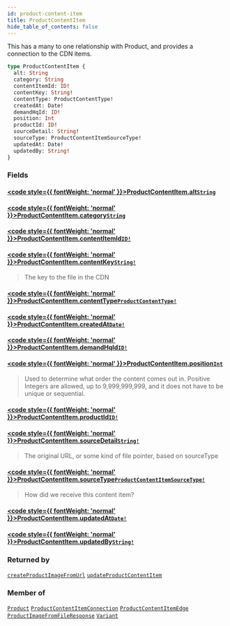 ```yaml
---
id: product-content-item
title: ProductContentItem
hide_table_of_contents: false
---
```








This has a many to one relationship with Product, and provides a connection to the CDN items.

```graphql
type ProductContentItem {
  alt: String
  category: String
  contentItemId: ID!
  contentKey: String!
  contentType: ProductContentType!
  createdAt: Date!
  demandHqId: ID!
  position: Int
  productId: ID!
  sourceDetail: String!
  sourceType: ProductContentItemSourceType!
  updatedAt: Date!
  updatedBy: String!
}
```


### Fields

#### [<code style={{ fontWeight: 'normal' }}>ProductContentItem.<b>alt</b></code>](#)<Bullet />[`String`](/demand/api/graphql-admin/reference/scalars/string) <Badge class="secondary" text="scalar"/>
> 
> 

#### [<code style={{ fontWeight: 'normal' }}>ProductContentItem.<b>category</b></code>](#)<Bullet />[`String`](/demand/api/graphql-admin/reference/scalars/string) <Badge class="secondary" text="scalar"/>
> 
> 

#### [<code style={{ fontWeight: 'normal' }}>ProductContentItem.<b>contentItemId</b></code>](#)<Bullet />[`ID!`](/demand/api/graphql-admin/reference/scalars/id) <Badge class="secondary" text="non-null"/> <Badge class="secondary" text="scalar"/>
> 
> 

#### [<code style={{ fontWeight: 'normal' }}>ProductContentItem.<b>contentKey</b></code>](#)<Bullet />[`String!`](/demand/api/graphql-admin/reference/scalars/string) <Badge class="secondary" text="non-null"/> <Badge class="secondary" text="scalar"/>
> The key to the file in the CDN
> 

#### [<code style={{ fontWeight: 'normal' }}>ProductContentItem.<b>contentType</b></code>](#)<Bullet />[`ProductContentType!`](/demand/api/graphql-admin/reference/enums/product-content-type) <Badge class="secondary" text="non-null"/> <Badge class="secondary" text="enum"/>
> 
> 

#### [<code style={{ fontWeight: 'normal' }}>ProductContentItem.<b>createdAt</b></code>](#)<Bullet />[`Date!`](/demand/api/graphql-admin/reference/scalars/date) <Badge class="secondary" text="non-null"/> <Badge class="secondary" text="scalar"/>
> 
> 

#### [<code style={{ fontWeight: 'normal' }}>ProductContentItem.<b>demandHqId</b></code>](#)<Bullet />[`ID!`](/demand/api/graphql-admin/reference/scalars/id) <Badge class="secondary" text="non-null"/> <Badge class="secondary" text="scalar"/>
> 
> 

#### [<code style={{ fontWeight: 'normal' }}>ProductContentItem.<b>position</b></code>](#)<Bullet />[`Int`](/demand/api/graphql-admin/reference/scalars/int) <Badge class="secondary" text="scalar"/>
> Used to determine what order the content comes out in.
Positive Integers are allowed, up to 9,999,999,999, and it does not have to be unique or sequential.
> 

#### [<code style={{ fontWeight: 'normal' }}>ProductContentItem.<b>productId</b></code>](#)<Bullet />[`ID!`](/demand/api/graphql-admin/reference/scalars/id) <Badge class="secondary" text="non-null"/> <Badge class="secondary" text="scalar"/>
> 
> 

#### [<code style={{ fontWeight: 'normal' }}>ProductContentItem.<b>sourceDetail</b></code>](#)<Bullet />[`String!`](/demand/api/graphql-admin/reference/scalars/string) <Badge class="secondary" text="non-null"/> <Badge class="secondary" text="scalar"/>
> The original URL, or some kind of file pointer, based on sourceType
> 

#### [<code style={{ fontWeight: 'normal' }}>ProductContentItem.<b>sourceType</b></code>](#)<Bullet />[`ProductContentItemSourceType!`](/demand/api/graphql-admin/reference/enums/product-content-item-source-type) <Badge class="secondary" text="non-null"/> <Badge class="secondary" text="enum"/>
> How did we receive this content item?
> 

#### [<code style={{ fontWeight: 'normal' }}>ProductContentItem.<b>updatedAt</b></code>](#)<Bullet />[`Date!`](/demand/api/graphql-admin/reference/scalars/date) <Badge class="secondary" text="non-null"/> <Badge class="secondary" text="scalar"/>
> 
> 

#### [<code style={{ fontWeight: 'normal' }}>ProductContentItem.<b>updatedBy</b></code>](#)<Bullet />[`String!`](/demand/api/graphql-admin/reference/scalars/string) <Badge class="secondary" text="non-null"/> <Badge class="secondary" text="scalar"/>
> 
> 



### Returned by

[`createProductImageFromUrl`](/demand/api/graphql-admin/reference/mutations/create-product-image-from-url)  <Badge class="secondary" text="mutation"/><Bullet />[`updateProductContentItem`](/demand/api/graphql-admin/reference/mutations/update-product-content-item)  <Badge class="secondary" text="mutation"/>

### Member of

[`Product`](/demand/api/graphql-admin/reference/objects/product)  <Badge class="secondary" text="object"/><Bullet />[`ProductContentItemConnection`](/demand/api/graphql-admin/reference/objects/product-content-item-connection)  <Badge class="secondary" text="object"/><Bullet />[`ProductContentItemEdge`](/demand/api/graphql-admin/reference/objects/product-content-item-edge)  <Badge class="secondary" text="object"/><Bullet />[`ProductImageFromFileResponse`](/demand/api/graphql-admin/reference/objects/product-image-from-file-response)  <Badge class="secondary" text="object"/><Bullet />[`Variant`](/demand/api/graphql-admin/reference/objects/variant)  <Badge class="secondary" text="object"/>



